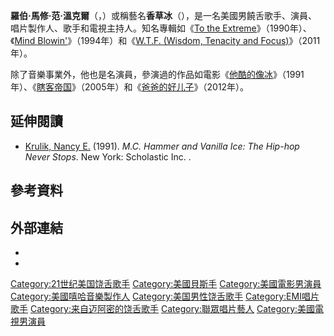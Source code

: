 {{noteTA
|G1=Musuc
|G2=Movie
|G3=Tv
|G4=Show
}}
{{Infobox entertainer
| type             = 男歌手
| name             = 香草冰
| foreignname      = Vanilla Ice
| image            = Vanilla Ice 2010 (cropped).jpg
| caption          = 香草冰於2010年10月
| image_size       = 
| background       = solo_singer
| birth_name       = 羅伯·馬修·范·溫克爾<br>（Robert Matthew Van Winkle）
| birth_date       = {{birth date and age|mf=yes|1967|10|31}}
| birth_place      = 美國[[德克薩斯州|德克薩斯州]][[達拉斯|達拉斯]]
| death_date       = 
| death_place      = 
| origin           = 德克薩斯州達拉斯<br>[[佛羅里達州|佛羅里達州]][[邁阿密|邁阿密]]
| instrument       = {{hlist|人聲|吉他|貝斯|鼓|電子鍵盤}}
| genre            = [[嘻哈音樂|饒舌]]，<ref name="Flint"/><ref name="Miami"/>[[饒舌搖滾|饒舌搖滾]]，<ref>{{cite journal |first= Andy |last= Greene |title= Where Are They Now? Pop's Class of 1990: Vanilla Ice |journal= [[Rolling_Stone|Rolling Stone]] |date= 2012-07-10 |accessdate= 2015-12-19 |url= https://www.rollingstone.com/music/pictures/where-are-they-now-pops-class-of-1990-20120710/vanilla-ice-0079295 |archive-date= 2015-12-22 |archive-url= https://web.archive.org/web/20151222195312/http://www.rollingstone.com/music/pictures/where-are-they-now-pops-class-of-1990-20120710/vanilla-ice-0079295 |dead-url= no }}</ref><ref>{{cite journal|title= 4. Vanilla Ice |newspaper= [[Edmonton_Journal|Edmonton Journal]] |date= 2012-07-13 |accessdate= 2015-12-19 |url= https://edmontonjournal.com/Vanilla/6934889/story.html|archiveurl=https://web.archive.org/web/20151222101759/https://edmontonjournal.com/Vanilla/6934889/story.html|archivedate=2015-12-22}}</ref>[[新金屬|新金屬]]，<ref name="Flint">{{cite news |first= Jeff |last= Rauschert |title= '90s rapper Vanilla Ice puts new twists on old hits |url= http://www.mlive.com/entertainment/flint/index.ssf/2008/09/90s_rapper_vanilla_ice_puts_ne.html |newspaper= [[The_Flint_Journal|The Flint Journal]] |date= 2008-09-19 |accessdate= 2015-12-19 |archive-date= 2015-12-10 |archive-url= https://web.archive.org/web/20151210214110/http://www.mlive.com/entertainment/flint/index.ssf/2008/09/90s_rapper_vanilla_ice_puts_ne.html |dead-url= no }}</ref><ref>{{cite web |first= Spence |last= D. |title= Vanilla Ice – Vanilla Ice Is Back! Hip Hop Classics |website= [[IGN|IGN]] |date= 2008-11-24 |accessdate= 2015-12-19 |url= http://www.ign.com/articles/2008/11/25/vanilla-ice-vanilla-ice-is-back-hip-hop-classics |archive-date= 2015-10-17 |archive-url= https://web.archive.org/web/20151017015344/http://www.ign.com/articles/2008/11/25/vanilla-ice-vanilla-ice-is-back-hip-hop-classics |dead-url= no }}</ref>[[饒舌金屬|饒舌金屬]]<ref name="Miami">{{cite news |first= Michael J. |last= Mooney |title= For us, Rob Van Winkle will always be Vanilla Ice |url= http://www.miaminewtimes.com/music/for-us-rob-van-winkle-will-always-be-vanilla-ice-6366096 |newspaper= [[Miami_New_Times|Miami New Times]] |date= 2009-11-26 |accessdate= 2015-12-19 |archive-date= 2015-12-22 |archive-url= https://web.archive.org/web/20151222113520/http://www.miaminewtimes.com/music/for-us-rob-van-winkle-will-always-be-vanilla-ice-6366096 |dead-url= no }}</ref>
| occupation       = 饒舌歌手，演員，唱片製作人，歌手，電視主持人
| years_active     = 1985年至今
| label            = [[精神病唱片|精神病]]（2011年至今）<br/>Radium（2008年至2011年）<br/>[[埃及豔后唱片|埃及豔后]]（2008年）<br/>Ultrax（2004年至2007年）<br/>Liquid 8（2000年至2003年）<br/>[[聯眾唱片|聯眾]]/[[環球唱片_(1995年)|環球]]（1996年至1999年）<br/>[[SBK唱片|SBK]]/[[EMI唱片|EMI]]（1990年至1994年）<br/>[[一番唱片|一番]]（1987年至1989年），[[Arista唱片|Arista]]
| associated_acts  = {{plain list|
*[[Insane_Poetry|Insane Poetry]]
*[[羅德尼-O與喬·庫利|羅德尼-O與喬·庫利]]
*[[跳樑小丑_(饒舌二人組)|跳樑小丑]]
}}
| website          = {{URL|vanillaice.com}}
}}
'''羅伯·馬修·范·溫克爾'''（{{lang-en|Robert Matthew Van Winkle}}，{{bd|1967年|10月31日}}）或稱藝名'''香草冰'''（{{lang-en|Vanilla Ice}}），是一名美國男饒舌歌手、演員、唱片製作人、歌手和電視主持人。知名專輯如《[[To_the_Extreme|To the Extreme]]》（1990年）、《[[Mind_Blowin'|Mind Blowin']]》（1994年）和《[[W.T.F._(Wisdom,_Tenacity_and_Focus)|W.T.F. (Wisdom, Tenacity and Focus)]]》（2011年）。

除了音樂事業外，他也是名演員，參演過的作品如電影《[[他酷的像冰|他酷的像冰]]》（1991年）、《[[瞎客帝国|瞎客帝国]]》（2005年）和《[[爸爸的好儿子|爸爸的好儿子]]》（2012年）。

== 延伸閱讀 ==
* [[南希·E·克魯克|Krulik, Nancy E.]] (1991). ''M.C. Hammer and Vanilla Ice: The Hip-hop Never Stops''. New York: Scholastic Inc. {{ISBN|0-590-44980-X}}.

== 參考資料 ==
{{Reflist|30em}}

== 外部連結 ==
{{commons|Vanilla Ice}}
*{{Official website|http://www.vanillaice.com/}}
*{{IMDb name|406678}}

{{Authority control}}

{{DEFAULTSORT:Vanilla Ice}}
[[Category:21世纪美国饶舌歌手|Category:21世纪美国饶舌歌手]]
[[Category:美國貝斯手|Category:美國貝斯手]]
[[Category:美國電影男演員|Category:美國電影男演員]]
[[Category:美國嘻哈音樂製作人|Category:美國嘻哈音樂製作人]]
[[Category:美国男性饶舌歌手|Category:美国男性饶舌歌手]]
[[Category:EMI唱片歌手|Category:EMI唱片歌手]]
[[Category:来自迈阿密的饶舌歌手|Category:来自迈阿密的饶舌歌手]]
[[Category:聯眾唱片藝人|Category:聯眾唱片藝人]]
[[Category:美國電視男演員|Category:美國電視男演員]]